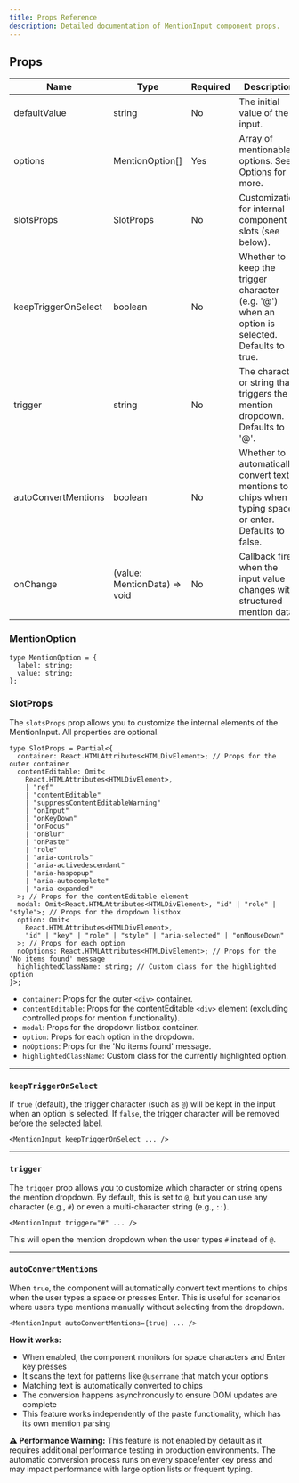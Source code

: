```yaml
---
title: Props Reference
description: Detailed documentation of MentionInput component props.
---
```



## Props

| Name                | Type                         | Required | Description                                                                                            |
| ------------------- | ---------------------------- | -------- | ------------------------------------------------------------------------------------------------------ |
| defaultValue        | string                       | No       | The initial value of the input.                                                                        |
| options             | MentionOption[]              | Yes      | Array of mentionable options. See [Options](./options) for more.                                       |
| slotsProps          | SlotProps                    | No       | Customization for internal component slots (see below).                                                |
| keepTriggerOnSelect | boolean                      | No       | Whether to keep the trigger character (e.g. '@') when an option is selected. Defaults to true.         |
| trigger             | string                       | No       | The character or string that triggers the mention dropdown. Defaults to '@'.                           |
| autoConvertMentions | boolean                      | No       | Whether to automatically convert text mentions to chips when typing space or enter. Defaults to false. |
| onChange            | (value: MentionData) => void | No       | Callback fired when the input value changes with structured mention data.                              |

### MentionOption

```tsx
type MentionOption = {
  label: string;
  value: string;
};
```

### SlotProps

The `slotsProps` prop allows you to customize the internal elements of the MentionInput. All properties are optional.

```tsx
type SlotProps = Partial<{
  container: React.HTMLAttributes<HTMLDivElement>; // Props for the outer container
  contentEditable: Omit<
    React.HTMLAttributes<HTMLDivElement>,
    | "ref"
    | "contentEditable"
    | "suppressContentEditableWarning"
    | "onInput"
    | "onKeyDown"
    | "onFocus"
    | "onBlur"
    | "onPaste"
    | "role"
    | "aria-controls"
    | "aria-activedescendant"
    | "aria-haspopup"
    | "aria-autocomplete"
    | "aria-expanded"
  >; // Props for the contentEditable element
  modal: Omit<React.HTMLAttributes<HTMLDivElement>, "id" | "role" | "style">; // Props for the dropdown listbox
  option: Omit<
    React.HTMLAttributes<HTMLDivElement>,
    "id" | "key" | "role" | "style" | "aria-selected" | "onMouseDown"
  >; // Props for each option
  noOptions: React.HTMLAttributes<HTMLDivElement>; // Props for the 'No items found' message
  highlightedClassName: string; // Custom class for the highlighted option
}>;
```

- `container`: Props for the outer `<div>` container.
- `contentEditable`: Props for the contentEditable `<div>` element (excluding controlled props for mention functionality).
- `modal`: Props for the dropdown listbox container.
- `option`: Props for each option in the dropdown.
- `noOptions`: Props for the 'No items found' message.
- `highlightedClassName`: Custom class for the currently highlighted option.

---

### `keepTriggerOnSelect`

If `true` (default), the trigger character (such as `@`) will be kept in the input when an option is selected. If `false`, the trigger character will be removed before the selected label.

```tsx
<MentionInput keepTriggerOnSelect ... />
```

<MentisDemo keepTriggerOnSelect />

---

### `trigger`

The `trigger` prop allows you to customize which character or string opens the mention dropdown. By default, this is set to `@`, but you can use any character (e.g., `#`) or even a multi-character string (e.g., `::`).

```tsx
<MentionInput trigger="#" ... />
```

<MentisDemo trigger="#" />

This will open the mention dropdown when the user types `#` instead of `@`.

---

### `autoConvertMentions`

When `true`, the component will automatically convert text mentions to chips when the user types a space or presses Enter. This is useful for scenarios where users type mentions manually without selecting from the dropdown.

```tsx
<MentionInput autoConvertMentions={true} ... />
```

<MentisDemo
  autoConvertMentions={true}
  keepTriggerOnSelect={false}
  defaultValue="Hello Alic"
/>

**How it works:**

- When enabled, the component monitors for space characters and Enter key presses
- It scans the text for patterns like `@username` that match your options
- Matching text is automatically converted to chips
- The conversion happens asynchronously to ensure DOM updates are complete
- This feature works independently of the paste functionality, which has its own mention parsing

**⚠️ Performance Warning:** This feature is not enabled by default as it requires additional performance testing in production environments. The automatic conversion process runs on every space/enter key press and may impact performance with large option lists or frequent typing.
